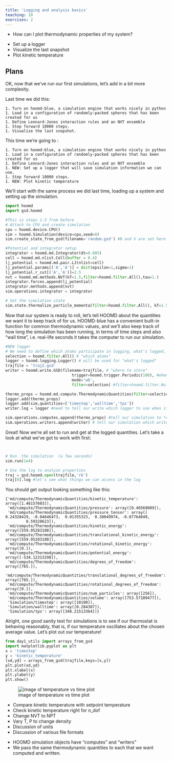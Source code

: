 ```yaml
---
title: 'Logging and analysis basics'
teaching: 10
exercises: 2
---
```


:::::::::::::::::::::::::::::::::::::: questions 

- How can I plot thermodynamic properties of my system?

::::::::::::::::::::::::::::::::::::::::::::::::

::::::::::::::::::::::::::::::::::::: objectives

- Set up a logger
- Visualize the last snapshot
- Plot kinetic temperature

::::::::::::::::::::::::::::::::::::::::::::::::

## Plans



OK, now that we've run our first simulations, let's add in a bit more complexity.

Last time we did this:

    1. Turn on hoomd-blue, a simulation engine that works nicely in python
    1. Load in a configuration of randomly-packed spheres that has been created for us
    1. Define Lennard-Jones interaction rules and an NVT ensemble
    1. Step forward 10000 steps.
    1. Visualize the last snapshot.

This time we're going to :

    1. Turn on hoomd-blue, a simulation engine that works nicely in python
    1. Load in a configuration of randomly-packed spheres that has been created for us
    1. Define Lennard-Jones interaction rules and an NVT ensemble
    1. NEW: Set up a logger that will save simulation information we can use.
    1. Step forward 10000 steps.
    1. NEW: Plot kinetic temperature

We'll start with the same process we did last time, loading up a system and setting up the simulation.

```python
import hoomd
import gsd.hoomd

#This is steps 1-3 from before
# Attach to CPU and create simulation
cpu = hoomd.device.CPU()
sim = hoomd.Simulation(device=cpu,seed=0)
sim.create_state_from_gsd(filename='random.gsd') #N and V are set here

#Potential and integrator setup
integrator = hoomd.md.Integrator(dt=0.005)
cell = hoomd.md.nlist.Cell(buffer = 0.4)
lj_potential = hoomd.md.pair.LJ(nlist=cell)
lj_potential.params[('A','A')] = dict(epsilon=1,sigma=1)
lj_potential.r_cut[('A','A')]=2.5
nvt = hoomd.md.methods.NVT(kT=1.5,filter=hoomd.filter.All(),tau=1.)
integrator.forces.append(lj_potential)
integrator.methods.append(nvt)
sim.operations.integrator = integrator

# Set the simulation state 
sim.state.thermalize_particle_momenta(filter=hoomd.filter.All(), kT=1.5)
```

Now that our system is ready to roll, let's tell HOOMD about the quantities we want it to keep track of for us.
HOOMD-blue has a convenient built-in function for common thermodynamic values, and we'll also keep track of how
long the simulation has been running, in terms of time steps and also "wall time", i.e. real-life seconds it
takes the computer to run our simulation.

```python
#NEW logger
# We need to define which atoms participate in logging, what's logged, and where to store that info.
selection = hoomd.filter.All() # "which atoms"
logger = hoomd.logging.Logger() # will be used for "what's logged"
trajfile = 'traj2.gsd'
writer = hoomd.write.GSD(filename=trajfile, # "where to store"
                             trigger=hoomd.trigger.Periodic(100), #when to store
                             mode='wb',
                             filter=selection) #filter=hoomd.filter.Null() to only store log

thermo_props = hoomd.md.compute.ThermodynamicQuantities(filter=selection) # What to store
logger.add(thermo_props)
logger.add(sim,quantities=['timestep','walltime','tps'])
writer.log = logger #need to tell our write which logger to use when it's logging info

sim.operations.computes.append(thermo_props) #tell our simulation to *compute* the thermo properties
sim.operations.writers.append(writer) # tell our simulation which writer(s) to use
```

Great! Now we're all set to run and get at the logged quantities. Let's take a look at what we've got
to work with first:

```python


# Run  the simulation  (a few seconds)
sim.run(1e4)

# Use the log to analyze properties
traj = gsd.hoomd.open(trajfile,'rb')
traj[0].log #let's see what things we can access in the log
```

You should get output looking something like this:

```
{'md/compute/ThermodynamicQuantities/kinetic_temperature': array([1.46157603]),
 'md/compute/ThermodynamicQuantities/pressure': array([0.40569009]),
 'md/compute/ThermodynamicQuantities/pressure_tensor': array([ 0.24328429, -0.04646473,  0.01355323,  0.38049974, -0.07764049,
         0.59328623]),
 'md/compute/ThermodynamicQuantities/kinetic_energy': array([559.05283108]),
 'md/compute/ThermodynamicQuantities/translational_kinetic_energy': array([559.05283108]),
 'md/compute/ThermodynamicQuantities/rotational_kinetic_energy': array([0.]),
 'md/compute/ThermodynamicQuantities/potential_energy': array([-534.12313298]),
 'md/compute/ThermodynamicQuantities/degrees_of_freedom': array([765.]),
 'md/compute/ThermodynamicQuantities/translational_degrees_of_freedom': array([765.]),
 'md/compute/ThermodynamicQuantities/rotational_degrees_of_freedom': array([0.]),
 'md/compute/ThermodynamicQuantities/num_particles': array([256]),
 'md/compute/ThermodynamicQuantities/volume': array([753.57109477]),
 'Simulation/timestep': array([10100]),
 'Simulation/walltime': array([0.284307]),
 'Simulation/tps': array([348.21513364])}
```

Alright, one good sanity test for simulations is to see if our thermostat is behaving reasonably, that
is, if our temperature oscillates about the chosen average value. Let's plot out our temperature!

```python
from day1_utils import arrays_from_gsd
import matplotlib.pyplot as plt
x = 'timestep'
y = 'kinetic_temperature'
[xd,yd] = arrays_from_gsd(trajfile,keys=[x,y])
plt.plot(xd,yd)
plt.xlabel(x)
plt.ylabel(y)
plt.show()
```

![image of temperature vs time plot](fig/temperature_plot.png "Plot of thermodynamic temperature over time.")

:::::::::::::::::::::::::: activities

- Compare kinetic temperature with setpoint temperature
- Check kinetic temperature right for n_dof
- Change NVT to NPT
- Vary T, P to change density
- Discussion of units
- Discussion of various file formats

:::::::::::::::::::::::::::::::::::

::::::::::::::::::::::::::::::::::::: keypoints 

- HOOMD simulation objects have "computes" and "writers"
- We pass the same thermodynamic quantities to each that we want computed and written.

::::::::::::::::::::::::::::::::::::::::::::::::

